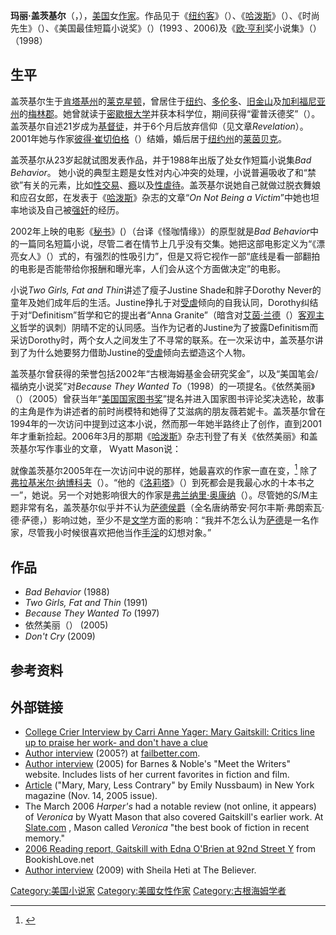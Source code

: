 {{Infobox Writer <!-- for more information see [[:Template:Infobox_Writer/doc|:Template:Infobox Writer/doc]] -->
 | name        = 玛丽·盖茨基尔<br />Mary Gaitskill
 | image       = Mary Gaitskill BBF 2010 Shankbone.jpg
 | imagesize   = 200px
 | caption     = 
 | pseudonym   = 
 | birthdate   = {{birth date and age|1954|11|11}}
 | birthplace  = [[莱克星顿|莱克星顿]], [[肯塔基州|肯塔基州]], [[美国|U.S.]]
 | alma_mater  = [[密歇根大学|密歇根大学]]
 | deathdate   = 
 | deathplace  = 
 | occupation  = 作家
 | nationality = 美国
 | period      = 1980s-
 | genre       = 
 | subject     = 
 | movement    = 
 | influences  = [[Vladimir_Nabokov|Vladimir Nabokov]], [[Flannery_O'Connor|Flannery O'Connor]]
 | influenced  = [[Alicia_Erian|Alicia Erian]], [[Jacob_Appel|Jacob Appel]], [[Stacey_Richter|Stacey Richter]]
 | signature   = 
 | website     = 
}}

'''玛丽·盖茨基尔'''（'''{{lang|en|Mary Gaitskill}}'''，{{bd|1954年|11月11日||}}），[[美国|美国]]女[[作家|作家]]。作品见于《[[纽约客|纽约客]]》（''{{lang|en|[[The_New_Yorker|The New Yorker]]}}''）、《[[哈泼斯|哈泼斯]]》（''{{lang|en|Harper’s Magazine}}''）、《时尚先生》（''{{lang|en|Esquire}}''）、《美国最佳短篇小说奖》（''{{lang|en|The Best American Short Stories}}''）(1993 、2006)及《[[欧·亨利|欧·亨利]]奖小说集》（''{{lang|en|The O. Henry Prize Stories}}''）（1998）

== 生平 ==

盖茨基尔生于[[肯塔基州|肯塔基州]]的[[莱克星顿|莱克星顿]]，曾居住于[[纽约|纽约]]、[[多伦多|多伦多]]、[[旧金山|旧金山]]及[[加利福尼亚州|加利福尼亚州]]的[[梅林郡|梅林郡]]。她曾就读于[[密歇根大学|密歇根大学]]并获本科学位，期间获得“霍普沃德奖”（{{lang|en|Hopwood Award}}）。盖茨基尔自述21岁成为[[基督徒|基督徒]]，并于6个月后放弃信仰（见文章''Revelation''）。2001年她与作家[[彼得·崔切伯格|彼得·崔切伯格]]（{{lang|en|Peter Trachtenberg}}）结婚，婚后居于[[纽约州|纽约州]]的[[莱茵贝克|莱茵贝克]]。

盖茨基尔从23岁起就试图发表作品，并于1988年出版了处女作短篇小说集''Bad Behavior''。
她小说的典型主题是女性对内心冲突的处理，小说普遍吸收了和“禁欲”有关的元素，比如[[性交易|性交易]]、[[瘾|瘾]]以及[[性虐待|性虐待]]。盖茨基尔说她自己就做过脱衣舞娘和应召女郎，在发表于《[[哈泼斯|哈泼斯]]》杂志的文章“''On Not Being a Victim''”中她也坦率地谈及自己被[[强奸|强奸]]的经历。

2002年上映的电影《[[秘书|秘书]]》(''{{lang|en|Secretary}}''）（台译《怪咖情缘》）的原型就是''Bad Behavior''中的一篇同名短篇小说，尽管二者在情节上几乎没有交集。她把这部电影定义为“《漂亮女人》（''{{lang|en|The Pretty Woman}}''）式的，有强烈的性吸引力”，但是又将它视作一部“底线是看一部翻拍的电影是否能带给你报酬和曝光率，人们会从这个方面做决定”的电影。

小说''Two Girls, Fat and Thin''讲述了瘦子Justine Shade和胖子Dorothy Never的童年及她们成年后的生活。Justine挣扎于对[[受虐|受虐]]倾向的自我认同，Dorothy纠结于对“Definitism”哲学和它的提出者“Anna Granite”（暗含对[[艾茵·兰德|艾茵·兰德]]（{{lang|en|Ayn Rand}}）[[客观主义|客观主义]]哲学的讽刺）阴晴不定的认同感。当作为记者的Justine为了披露Definitism而采访Dorothy时，两个女人之间发生了不寻常的联系。在一次采访中，盖茨基尔讲到了为什么她要努力借助Justine的[[受虐|受虐]]倾向去塑造这个人物。

{{cquote|这是一种由内心深处引导的激进行为，和[[自卑|自卑]]有点类似，但它的本质是对所有事物的蔑视心理，这就是我所努力想表达的。我认为这和她的童年很有关，不是说因为她曾被[[性侵犯|性侵犯]]过，而是因为她所存在的这个世界在帮助她发现自身意义方面是很有缺陷的。这种缺陷可以使你感到很强烈的憎恨感，可以把你塑造成那个样子。所以，[[受虐|受虐]]狂就类似‘我要把自己放得很低，因为那就是我眼中的你，那就是我眼中的你的爱，我不想要你的爱，你的爱无聊透顶，什么都不是。’<ref>http://www.altx.com/int2/mary.gaitskill.html</ref> }}

盖茨基尔曾获得的荣誉包括2002年“古根海姆基金会研究奖金”，以及“美国笔会/福纳克小说奖”对''Because They Wanted To''（1998）的一项提名。《依然美丽》（''{{lang|en|Veronica}}''）（2005）曾获当年“[[美国国家图书奖|美国国家图书奖]]”提名并进入国家图书评论奖决选轮，故事的主角是作为讲述者的前时尚模特和她得了艾滋病的朋友薇若妮卡。盖茨基尔曾在1994年的一次访问中提到过这本小说，然而那一年她半路终止了创作，直到2001年才重新捡起。2006年3月的那期《[[哈泼斯|哈泼斯]]》杂志刊登了有关《依然美丽》和盖茨基尔写作事业的文章， Wyatt Mason说：

{{cquote|玛丽·盖茨基尔借助她18年里写的4部书，使她的小说关注于我们如何能在这个看上去令人费解的世界里生存下来这一永恒的主题。过去，她清晰直观地表现出了生活中那些有时有会痛苦地禁锢我们的地方。然而在《依然美丽》中，她第一次敢于完全展示出生活中能让我们感到宽慰的那一面，尽管它有着诸多不如意。}}

就像盖茨基尔2005年在一次访问中说的那样，她最喜欢的作家一直在变，<ref>{{Cite web |url=http://www.barnesandnoble.com/writers/writerdetails.asp?z=y&cid=973021#interview |title=Barnes & Noble.com - Mary Gaitskill - Books: Meet the Writers<!-- Bot generated title --> |accessdate=2010-08-29 |archive-date=2010-07-16 |archive-url=https://web.archive.org/web/20100716005943/http://www.barnesandnoble.com/writers/writerdetails.asp?z=y&cid=973021#interview |dead-url=no }}</ref> 除了[[弗拉基米尔·纳博科夫|弗拉基米尔·纳博科夫]]（{{lang|en|Vladimir Nabokov}}）。“他的《[[洛莉塔|洛莉塔]]》（''{{lang|en|[[Lolita|Lolita]]}}''）到死都会是我最心水的十本书之一”，她说。另一个对她影响很大的作家是[[弗兰纳里·奥康纳|弗兰纳里·奥康纳]]（{{lang|en|Flannery O’Connor}}）。尽管她的S/M主题非常有名，盖茨基尔似乎并不认为[[萨德侯爵|萨德侯爵]]（全名唐纳蒂安·阿尔丰斯·弗朗索瓦·德·萨德，{{lang|fr|Donatien Alphonse François, Marquis de Sade}}）影响过她，至少不是[[文学|文学]]方面的影响：“我并不怎么认为[[萨德|萨德]]是一名作家，尽管我小时候很喜欢把他当作[[手淫|手淫]]的幻想对象。”

== 作品 ==

* ''Bad Behavior'' (1988)
*''Two Girls, Fat and Thin'' (1991)
*''Because They Wanted To'' (1997)
*依然美丽（''{{lang|en|Veronica}}''） (2005)
*''Don't Cry'' (2009)

==参考资料==
{{reflist}}

==外部链接==
{{wikiquote}}
* [https://web.archive.org/web/20071009042111/http://www.collegecrier.com/interviews/int-00351.asp College Crier Interview by Carri Anne Yager: Mary Gaitskill: Critics line up to praise her work- and don't have a clue ]
* [https://web.archive.org/web/20060421140536/http://www.failbetter.com/19/GaitskillInterview.htm Author interview] (2005?) at [http://www.failbetter.com failbetter.com].
* [http://www.barnesandnoble.com/writers/writerdetails.asp?z=y&cid=973021#interview Author interview] {{Wayback|url=http://www.barnesandnoble.com/writers/writerdetails.asp?z=y&cid=973021#interview |date=20100716005943 }} (2005) for Barnes & Noble's "Meet the Writers" website.  Includes lists of her current favorites in fiction and film.
* [https://web.archive.org/web/20060515190940/http://newyorkmetro.com/nymetro/arts/books/14988/index.html Article] ("Mary, Mary, Less Contrary" by Emily Nussbaum) in New York magazine (Nov. 14, 2005 issue).
*The March 2006 ''Harper's'' had a notable review (not online, it appears) of ''Veronica'' by Wyatt Mason that also covered Gaitskill's earlier work.  At [http://www.slate.com/id/2133842/ Slate.com] {{Wayback|url=http://www.slate.com/id/2133842/ |date=20100617023031 }}, Mason called ''Veronica'' "the best book of fiction in recent memory."
* [https://web.archive.org/web/20070204114715/http://bookishlove.net/?p=6 2006 Reading report, Gaitskill with Edna O'Brien at 92nd Street Y] from BookishLove.net
* [http://believermag.com/issues/200902/?read=interview_gaitskill Author interview] {{Wayback|url=http://believermag.com/issues/200902/?read=interview_gaitskill |date=20110726001943 }} (2009) with Sheila Heti at The Believer.

{{Authority control}}

{{DEFAULTSORT:Gaitskill, Mary}}
[[Category:美国小说家|Category:美国小说家]]
[[Category:美國女性作家|Category:美國女性作家]]
[[Category:古根海姆学者|Category:古根海姆学者]]